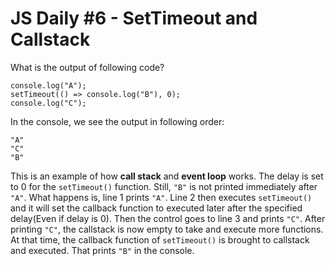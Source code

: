 
<Layout>
<SEO title="JS Daily #6 - SetTimeout and Callstack" />
<JSLayout>

# JS Daily #6 - SetTimeout and Callstack

What is the output of following code?

```javascript{numberLines: true}
console.log("A");
setTimeout(() => console.log("B"), 0);
console.log("C");
```

<Divider />

In the console, we see the output in following order:

```
"A"
"C"
"B"
```

This is an example of how **call stack** and **event loop** works. The delay is set to 0 for the `setTimeout()` function. Still, `"B"` is not printed immediately after `"A"`. What happens is, line 1 prints `"A"`. Line 2 then executes `setTimeout()` and it will set the callback function to executed later after the specified delay(Even if delay is 0). Then the control goes to line 3 and prints `"C"`. After printing `"C"`, the callstack is now empty to take and execute more functions. At that time, the callback function of `setTimeout()` is brought to callstack and executed. That prints `"B"` in the console.

</JSLayout>
</Layout>
